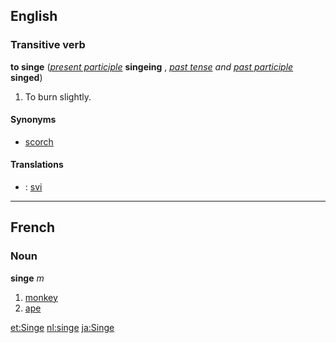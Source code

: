 ==English==
===Transitive verb===
'''to singe''' (''[[present participle]]'' '''singeing'''<!--sic-->, ''[[past tense]] and [[past participle]]'' '''singed''')

#To burn slightly.

====Synonyms====
*[[scorch]]

==== Translations ====
*{{no}}: [[svi]]

----

==French==
===Noun===
'''singe''' ''m''

#[[monkey]]
#[[ape]]

[[et:Singe]]
[[nl:singe]]
[[ja:Singe]]